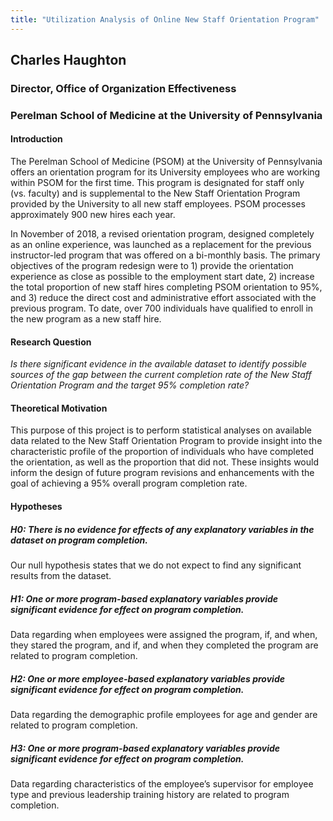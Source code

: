 ---
title: "Utilization Analysis of Online New Staff Orientation Program"
---
## Charles Haughton
### Director, Office of Organization Effectiveness
### Perelman School of Medicine at the University of Pennsylvania


#### Introduction
The Perelman School of Medicine (PSOM) at the University of Pennsylvania offers an orientation program for its University employees who are working within PSOM for the first time. This program is designated for staff only (vs. faculty) and is supplemental to the New Staff Orientation Program provided by the University to all new staff employees. PSOM processes approximately 900 new hires each year.

In November of 2018, a revised orientation program, designed completely as an online experience, was launched as a replacement for the previous instructor-led program that was offered on a bi-monthly basis. The primary objectives of the program redesign were to 1) provide the orientation experience as close as possible to the employment start date, 2) increase the total proportion of new staff hires completing PSOM orientation to 95%, and 3) reduce the direct cost and administrative effort associated with the previous program. To date, over 700 individuals have qualified to enroll in the new program as a new staff hire.

#### Research Question
*Is there significant evidence in the available dataset to identify possible sources of the gap between the current completion rate of the New Staff Orientation Program and the target 95% completion rate?*

#### Theoretical Motivation

This purpose of this project is to perform statistical analyses on available data related to the New Staff Orientation Program to provide insight into the characteristic profile of the proportion of individuals who have completed the orientation, as well as the proportion that did not. These insights would inform the design of future program revisions and enhancements with the goal of achieving a 95% overall program completion rate.

#### Hypotheses

##### **H0: There is no evidence for effects of any explanatory variables in the dataset on program completion.**
Our null hypothesis states that we do not expect to find any significant results from the dataset.

##### **H1: One or more program-based explanatory variables provide significant evidence for effect on program completion.**
Data regarding when employees were assigned the program, if, and when, they stared the program, and if, and when they completed the program are related to program completion.

##### **H2: One or more employee-based explanatory variables provide significant evidence for effect on program completion.**
Data regarding the demographic profile employees for age and gender are related to program completion.


##### **H3: One or more program-based explanatory variables provide significant evidence for effect on program completion.**
Data regarding characteristics of the employee's supervisor for employee type and previous leadership training history are related to program completion.


